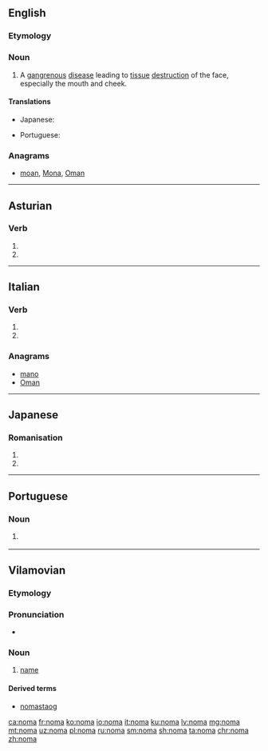 ==English==
{{wikipedia|Noma (disease)}}

===Etymology===
{{rfe|lang=en}}

===Noun===
{{en-noun|?}}

# {{context|disease|lang=en}} A [[gangrenous]] [[disease]] leading to [[tissue]] [[destruction]] of the face, especially the mouth and cheek.

====Translations====
{{trans-top|disease}}
* Japanese: {{t|ja|水癌|tr=すいがん, suigan|sc=Jpan}}
{{trans-mid}}
* Portuguese: {{t|pt|noma|f}}
{{trans-bottom}}

===Anagrams===
* [[moan#English|moan]], [[Mona#English|Mona]], [[Oman#English|Oman]]

----

==Asturian==

===Verb===
{{ast-verb form}}

# {{form of|third-person singular present indicative|nomar|lang=ast}}
# {{form of|second-person singular imperative|nomar|lang=ast}}

----

==Italian==

===Verb===
{{head|it|verb form}}

# {{inflection of|nomare||3|s|pres|indc|lang=it}}
# {{inflection of|nomare||2|s|impr|lang=it}}

===Anagrams===
* [[mano#Italian|mano]]
* [[Oman#Italian|Oman]]

----

==Japanese==

===Romanisation===
{{ja-romaji}}

# {{ja-romanization of|のま}}
# {{ja-romanization of|ノマ}}

----

==Portuguese==

===Noun===
{{pt-noun|f|-}}

# {{lb|pt|disease}} {{l|en|noma}} {{gloss|gangrenous disease of the mouth and cheeks}}

----

==Vilamovian==

===Etymology===
{{rfe|lang=wym}}

===Pronunciation===
* {{audio|Wym-noma (wersja Józefa Gary).ogg|Audio|lang=wym}}

===Noun===
{{wym-noun|m|head=nōma|pl=noma}}

# [[name]]

====Derived terms====
* [[nomastaog]]

[[ca:noma]]
[[fr:noma]]
[[ko:noma]]
[[io:noma]]
[[it:noma]]
[[ku:noma]]
[[lv:noma]]
[[mg:noma]]
[[mt:noma]]
[[uz:noma]]
[[pl:noma]]
[[ru:noma]]
[[sm:noma]]
[[sh:noma]]
[[ta:noma]]
[[chr:noma]]
[[zh:noma]]